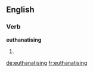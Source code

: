 ==English==

===Verb===
'''euthanatising'''

# {{present participle of|[[euthanatise]]}}

[[de:euthanatising]]
[[fr:euthanatising]]